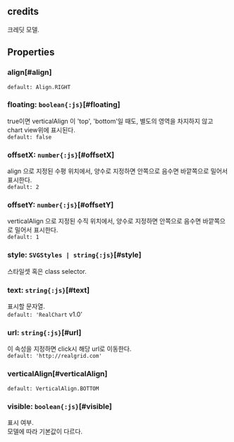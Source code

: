 ## credits
크레딧 모델.
## Properties

### align[#align]


`default: Align.RIGHT`  

### floating: `boolean{:js}`[#floating]
true이면  verticalAlign 이 'top', 'bottom'일 때도,
별도의 영역을 차지하지 않고 chart view위에 표시된다.  
`default: false`  

### offsetX: `number{:js}`[#offsetX]
align 으로 지정된 수평 위치에서, 양수로 지정하면 안쪽으로 음수면 바깥쪽으로 밀어서 표시한다.  
`default: 2`  

### offsetY: `number{:js}`[#offsetY]
verticalAlign 으로 지정된 수직 위치에서, 양수로 지정하면 안쪽으로 음수면 바깥쪽으로 밀어서 표시한다.  
`default: 1`  

### style: `SVGStyles | string{:js}`[#style]
스타일셋 혹은 class selector.  

### text: `string{:js}`[#text]
표시할 문자열.  
`default: 'RealChart` v1.0' 

### url: `string{:js}`[#url]
이 속성을 지정하면 click시 해당 url로 이동한다.  
`default: 'http://realgrid.com'`  

### verticalAlign[#verticalAlign]


`default: VerticalAlign.BOTTOM`  

### visible: `boolean{:js}`[#visible]
표시 여부.\
모델에 따라 기본값이 다르다.
<FiddleLink label="Legend Visible" href="https:/jsfiddle.net/gh/get/library/pure/realgrid/realchart-demo/tree/master/common/legend-visible"/>  
